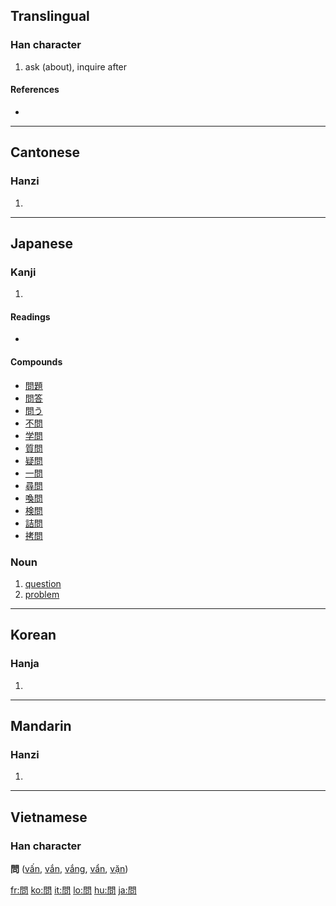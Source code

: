 {{see|问}}
==Translingual==

===Han character===
{{Han char|rn=30|rad=口|as=08|sn=11|four=7760<sub>7</sub>|canj=日弓口 (ANR)|ids=⿵[[門]][[口]]}}

# ask (about), inquire after

====References====
* {{Han ref|kx=0195.100|dkj=03814|dj=0416.100|hdz=74284.030|uh=554F|ud=21839|bh=B0DD|bd=45277}}

----

==Cantonese==

===Hanzi===
{{yue-hanzi|jyut=|y=man6}}

# {{defn|Cantonese}}

----

==Japanese==

===Kanji===
{{ja-kanji|grade=3|rs=口08}}

# {{defn|Japanese}}

====Readings====
* {{ja-readings|on=[[もん]] (mon), [[ぶん]] (bun)|kun=[[とう]] (tou), [[とん]] (ton)}}

====Compounds====
* [[問題]]
* [[問答]]
* [[問う]]
* [[不問]]
* [[学問]]
* [[質問]]
* [[疑問]]
* [[一問]]
* [[尋問]]
* [[喚問]]
* [[検問]]
* [[詰問]]
* [[拷問]]

===Noun===
{{ja-noun|k|hira=もん|rom=mon}}

# [[question]]
# [[problem]]

----

==Korean==

===Hanja===
{{ko-hanja|hangeul=문|rv=mun|mr=mun}}

# {{defn|Korean}}

----

==Mandarin==

===Hanzi===
{{cmn-hanzi|sim=问|pin=[[wèn]] ([[wen4]])|wg=wen<sup>4</sup>}}

# {{defn|Mandarin}}

----

==Vietnamese==
===Han character===
'''問''' ([[vấn]], [[vắn]], [[vắng]], [[vẩn]], [[vặn]])

[[fr:問]]
[[ko:問]]
[[it:問]]
[[lo:問]]
[[hu:問]]
[[ja:問]]